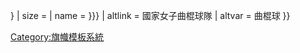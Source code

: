 {{country data {{{1}}}
| flagbig/core
| variant = {{{variant|{{{2|}}}}}}
| size = {{{size|}}}
| name = {{{name alias-field hockey|{{{name|}}}}}}
| altlink = 國家女子曲棍球隊
| altvar = 曲棍球
}}<noinclude>{{documentation}}</noinclude><noinclude>
[[Category:旗幟模板系統]]
</noinclude>